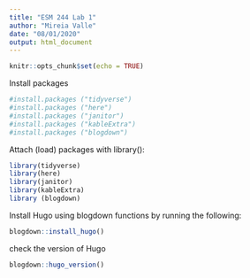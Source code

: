 ```yaml
---
title: "ESM 244 Lab 1"
author: "Mireia Valle"
date: "08/01/2020"
output: html_document
---
```


```r
knitr::opts_chunk$set(echo = TRUE)
```

Install packages
```r
#install.packages ("tidyverse")
#install.packages ("here")
#install.packages ("janitor")
#install.packages ("kableExtra")
#install.packages ("blogdown")
```

Attach (load) packages with library():
```r
library(tidyverse)
library(here)  
library(janitor) 
library(kableExtra)
library (blogdown)

```

Install Hugo using blogdown functions by running the following:
```r
blogdown::install_hugo()
```

check the version of Hugo
```r
blogdown::hugo_version()
```




